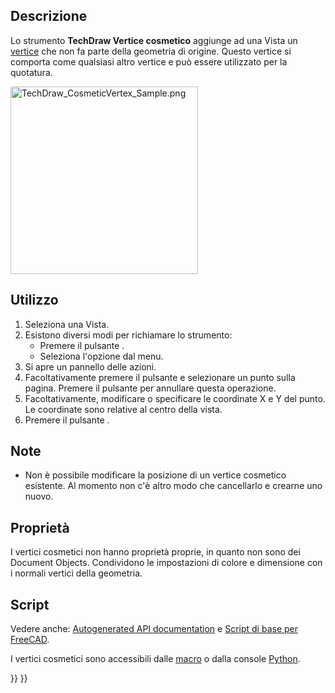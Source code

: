 <languages/>

{{Docnav/it
|[[TechDraw_RichTextAnnotation/it|Blocco di testo]]
|[[TechDraw_Midpoints/it|Punti mediani]]
|[[TechDraw_Workbench/it|TechDraw]]
|IconL=TechDraw_RichTextAnnotation.svg
|IconR=TechDraw_Midpoints.svg
|IconC=Workbench_TechDraw.svg
}}

{{GuiCommand/it
|Name=TechDraw CosmeticVertex
|Name/it=TechDraw Vertice cosmetico
|MenuLocation=TechDraw → Aggiugi Vertici → Vertice cosmetico
|Workbenches=[[TechDraw_Workbench/it|TechDraw]]
|Version=0.19
|SeeAlso=[[TechDraw_Midpoints/it|TechDraw Punti mediani]], [[TechDraw_Quadrants/it|TechDraw Quadranti]]

}}

<span id="Description"></span>
==Descrizione==

Lo strumento '''TechDraw Vertice cosmetico''' aggiunge ad una Vista un [[Glossary#V|vertice]] che non fa parte della geometria di origine. Questo vertice si comporta come qualsiasi altro vertice e può essere utilizzato per la quotatura.

[[Image:TechDraw_CosmeticVertex_Sample.png|300px]]
{{Caption|Vertice cosmetico utilizzato per creare una quotatura altrimenti impossibile}}

<span id="Usage"></span>
==Utilizzo==

# Seleziona una Vista.
# Esistono diversi modi per richiamare lo strumento:
#* Premere il pulsante {{Button|[[Image:TechDraw_CosmeticVertex.svg|16px]] [[TechDraw_CosmeticVertex/it|Aggiungi Vertice cosmetico]]}}.
#* Seleziona l'opzione {{MenuCommand|TechDraw → Aggiungi vertici → [[Image:TechDraw_CosmeticVertex.svg|16px]] Aggiungi Vertice cosmetico}} dal menu.
# Si apre un pannello delle azioni.
# Facoltativamente premere il pulsante {{Button|Selettore punti}} e selezionare un punto sulla pagina. Premere il pulsante {{Button|Uscita selettore}} per annullare questa operazione.
# Facoltativamente, modificare o specificare le coordinate X e Y del punto. Le coordinate sono relative al centro della vista.
# Premere il pulsante {{Button|OK}}.

<span id="Notes"></span>
==Note==

* Non è possibile modificare la posizione di un vertice cosmetico esistente. Al momento non c'è altro modo che cancellarlo e crearne uno nuovo.

<span id="Properties"></span>
==Proprietà==

I vertici cosmetici non hanno proprietà proprie, in quanto non sono dei Document Objects. Condividono le impostazioni di colore e dimensione con i normali vertici della geometria.

<span id="Scripting"></span>
==Script==

Vedere anche: [https://freecad.github.io/SourceDoc/ Autogenerated API documentation] e [[FreeCAD_Scripting_Basics/it|Script di base per FreeCAD]].

I vertici cosmetici sono accessibili dalle [[Macros/it|macro]] o dalla console [[Python/it|Python]]. 

{{Code|code=
dvp = App.ActiveDocument.View
org = App.Vector(0.0, 0.0, 0.0)
dvp.makeCosmeticVertex(org);

#lines too!
start = FreeCAD.Vector (1.0, 5.0, 0.0)
end = FreeCAD.Vector(1.0, -5.0, 0.0)
style = 2
weight = 0.75
pyGreen = (0.0, 0.0, 1.0, 0.0)
dvp.makeCosmeticLine(start,end,style, weight, pyGreen)
}}


{{Docnav/it
|[[TechDraw_RichTextAnnotation/it|Blocco di testo]]
|[[TechDraw_Midpoints/it|Punti mediani]]
|[[TechDraw_Workbench/it|TechDraw]]
|IconL=TechDraw_RichTextAnnotation.svg
|IconR=TechDraw_Midpoints.svg
|IconC=Workbench_TechDraw.svg
}}

{{TechDraw Tools navi{{#translation:}}}}
{{Userdocnavi{{#translation:}}}}
{{clear}}